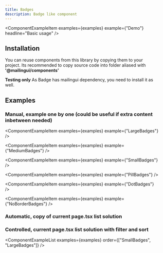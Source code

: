 ```yaml
---
title: Badges
description: Badge like component
---
```


<ComponentExampleItem
  examples={examples}
  example={"Demo"}
  headline="Basic usage"
/>

## Installation

You can reuse components from this library by copying them to your project.
Its recommended to copy source code into folder aliased with **'@mailingui/components'**

<ComponentSourceTabs sources={componentsSource} />

**Testing only**
As Badge has mailingui dependency, you need to install it as well.

<ComponentSourceTabs sources={dependenciesSource} />

## Examples

### Manual, example one by one (could be useful if extra content inbetween needed)

<ComponentExampleItem examples={examples} example={"LargeBadges"} />

<ComponentExampleItem examples={examples} example={"MediumBadges"} />

<ComponentExampleItem examples={examples} example={"SmallBadges"} />

<ComponentExampleItem examples={examples} example={"PillBadges"} />

<ComponentExampleItem examples={examples} example={"DotBadges"} />

<ComponentExampleItem examples={examples} example={"NoBorderBadges"} />

### Automatic, copy of current page.tsx list solution

<ComponentExampleList examples={examples} />

### Controlled, current page.tsx list solution with filter and sort

<ComponentExampleList
  examples={examples}
  order={["SmallBadges", "LargeBadges"]}
/>
